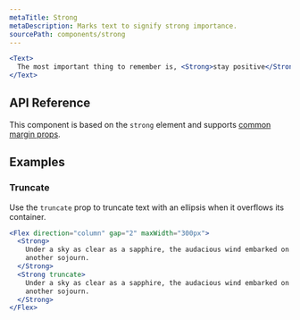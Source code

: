 ```yaml
---
metaTitle: Strong
metaDescription: Marks text to signify strong importance.
sourcePath: components/strong
---
```


```jsx live=true
<Text>
  The most important thing to remember is, <Strong>stay positive</Strong>.
</Text>
```

## API Reference

This component is based on the `strong` element and supports [common margin props](/themes/docs/overview/layout#margin-props).

<ThemesPropsTable defs="strongPropDefs" />

## Examples

### Truncate

Use the `truncate` prop to truncate text with an ellipsis when it overflows its container.

```jsx live=true line=6
<Flex direction="column" gap="2" maxWidth="300px">
  <Strong>
    Under a sky as clear as a sapphire, the audacious wind embarked on yet
    another sojourn.
  </Strong>
  <Strong truncate>
    Under a sky as clear as a sapphire, the audacious wind embarked on yet
    another sojourn.
  </Strong>
</Flex>
```
